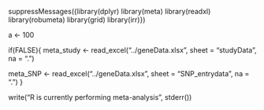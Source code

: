 suppressMessages({library(dplyr)
library(meta)
library(readxl)
library(robumeta)
library(grid)
library(irr)})

a <- 100


if(FALSE){
meta_study <- read_excel("../geneData.xlsx", 
    sheet = "studyData", na = ".")
	
meta_SNP <- read_excel("../geneData.xlsx", 
    sheet = "SNP_entrydata", na = ".")
	}
	
write("R is currently performing meta-analysis", stderr())